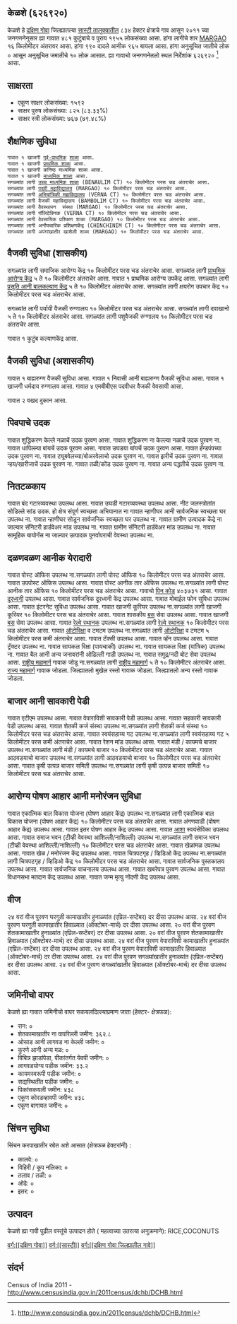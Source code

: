 {{माहितीचौकट भारतीय न्यायक्षेत्र
|प्रकार = गाव
|जनगणना २०११_स्थलनिर्देशांक=६२६९२०
|स्थानिक_नाव=केळशे
|तालुका_नाव=सास्टी
|जिल्हा_नाव=दक्षिण गोवा
|राज्य_नाव=गोंय
|विभाग=
|जिल्हा=[[दक्षिण गोवा]]
|तालुका_नावे=[[सास्टी]]
|जवळचे_शहर=[[MARGAO]]
|अक्षांश=                                     
|रेखांश=                                                                                                                                               
|शोधक_स्थान=right
|क्षेत्रफळ_एकूण=८.३४
|समुद्र सपाटीपासून उंची=
|लोकसंख्या_एकूण=१९५५                                                                                                                                                                                                                       
|लोकसंख्या_वर्ष=२०११
|लोकसंख्या_घनता=२३४
|लोकसंख्या_पुरुष=९९०
|लोकसंख्या_स्त्री=९६५
|लिंग_गुणोत्तर=९७४
|अधिकृत_भाषा=[[कोंकणी, मराठी]]
}}                                                                                                                                                                                                                                                                                                                                                                                                                                                                                                                                                                                                                                                                                                                                                                                                                                                                                                                                                                                                                                                                                                                                                                                                                                                                                                                                                                                                                                            

== केळशे (६२६९२०) ==
      
केळशे हे [[दक्षिण गोवा जिल्हा  | दक्षिण गोवा]] जिल्ह्यातल्या [[सास्टी | सास्टी तालुक्यातील]] ८३४ हेक्टर क्षेत्राचे गाव आसून २०११ च्या जनगणनेनुसार ह्या गावात ४८१ कुटुंबाचे व पुराय १९५५ लोकसंख्या आसा. हांगा लागीचे शार [[MARGAO]] १६ किलोमीटर अंतरावर आसा. हांगा ९९० दादले आनीक ९६५ बायला आसा. हांगा अनुसूचित जातीचे लोक ० आसून अनुसूचित जमातीचे १० लोक आसात. ह्या गावाचो जनगणनेतलो स्थल निर्देशांक ६२६९२०  <ref>http://www.censusindia.gov.in/2011census/dchb/DCHB.html</ref> आसा.


== साक्षरता ==  
* एकूण  साक्षर  लोकसंख्या: १५९२
* साक्षर पुरुष लोकसंख्या: ८२५ (८३.३३%)
* साक्षर स्त्री लोकसंख्या: ७६७ (७९.४८%)


== शैक्षणिक सुविधा ==  
 ﻿गावात १ खाजगी [[पूर्व प्राथमिक शिक्षण|पूर्व-प्राथमिक]] [[शाळा]] आसा.
 ﻿गावात १ खाजगी [[प्राथमिक शाळा]] आसा.
 ﻿गावात १ खाजगी कनिष्ठ माध्यमिक शाळा आसा.
 ﻿गावात १ खाजगी [[माध्यमिक शाळा]] आसा.
 सगळ्यांत लागी [[उच्च माध्यमिक शिक्षण|उच्च माध्यमिक शाळा]] (BENAULIM CT) १० किलोमीटर परस चड अंतराचेर आसा.
 सगळ्यांत लागी [[महाविद्यालय|पदवी महाविद्यालय]] (MARGAO) १० किलोमीटर परस चड अंतराचेर आसा.
 सगळ्यांत लागी [[अभियांत्रिकी|अभियांत्रिकी महाविद्यालय]] (VERNA CT) १० किलोमीटर परस चड अंतराचेर आसा.
 सगळ्यांत लागी वैजकी महाविद्यालय (BAMBOLIM CT) १० किलोमीटर परस चड अंतराचेर आसा.
 सगळ्यांत लागी वैवस्थापन  संस्था (MARGAO) १० किलोमीटर परस चड अंतराचेर आसा.
 सगळ्यांत लागी पॉलिटेक्निक (VERNA CT) १० किलोमीटर परस चड अंतराचेर आसा.
 सगळ्यांत लागी वेवसायिक प्रशिक्षण शाळा (MARGAO) १० किलोमीटर परस चड अंतराचेर आसा.
 सगळ्यांत लागी अनौपचारिक प्रशिक्षणकेंद्र (CHINCHINIM CT) १० किलोमीटर परस चड अंतराचेर आसा.
 सगळ्यांत लागी अपंगांखातीर खाशेली शाळा (MARGAO) १० किलोमीटर परस चड अंतराचेर आसा.
 


== वैजकी सुविधा (शासकीय) ==
सगळ्यांत लागी समाजिक आरोग्य केंद्र १० किलोमीटर परस चड अंतराचेर आसा.
सगळ्यांत लागी [[प्राथमिक आरोग्य केंद्र]] ५ ते १० किलोमीटर अंतराचेर आसा.
﻿गावात १ प्राथमिक आरोग्य उपकेंद्र आसा.
सगळ्यांत लागी [[प्रसूती| प्रसूति आनी बालकल्याण केंद्र]] ५ ते १० किलोमीटर अंतराचेर आसा.
सगळ्यांत लागी क्षयरोग उपचार केंद्र १० किलोमीटर परस चड अंतराचेर आसा.

सगळ्यांत लागी पर्यायी वैजकी रुग्णालय १० किलोमीटर परस चड अंतराचेर आसा.
सगळ्यांत लागी दवाखानो ५ ते १० किलोमीटर अंतराचेर आसा.
सगळ्यांत लागी पशुवैजकी रुग्णालय १० किलोमीटर परस चड अंतराचेर आसा.

﻿गावात १ कुटुंब कल्याणकेंद्र आसा.                  
                                                      

== वैजकी सुविधा (अशासकीय) ==
﻿गावात १ बाह्यरुग्ण वैजकी सुविधा आसा.
﻿गावात १ निवासी आनी बाह्यरुग्ण वैजकी सुविधा आसा.
﻿गावात १ खाजगी धर्मदाय रुग्णालय आसा.
गावात ४ एमबीबीएस पदवीधर वैजकी वेवसायी आसा.



गावात २ वखद दुकान आसा.
                                                                        


== पिवपाचे उदक ==
गावात शुद्धिकरण केल्ले नळाचें उदक पुरवण आसा.
गावात शुद्धिकरण ना केल्ल्या नळाचें उदक पुरवण ना. 
गावात धापिल्ल्या बांयचें उदक पुरवण आसा.
गावात उघडया बांयचें उदक पुरवण आसा.
गावात हॅन्डपंपच्या उदक पुरवण ना. 
गावात ट्यूबवेलच्या/बोअरवेलाचो उदक पुरवण ना. 
गावात झरीचें उदक पुरवण ना. 
गावात न्हय/खारीजाचें उदक पुरवण ना. 
गावात तळी/कोंड उदक पुरवण ना. 
गावात अन्य पद्धतीचे उदक पुरवण ना. 


== नितटळकाय ==
गावात बंद गटारव्यवस्था उपलब्ध आसा.
गावात उघडी गटारव्यवस्था उपलब्ध आसा.
नीट जलस्त्रोतांत सोडिल्ले सांड उदक.
हो क्षेत्र संपूर्ण स्वच्छता अभियानात ना
गावात न्हाणीघर आनी सार्वजनिक स्वच्छता घर उपलब्ध ना.
गावात न्हाणीघर सोडून सार्वजनिक स्वच्छता घर उपलब्ध ना.
गावात ग्रामीण उत्पादक केंद्रे ना जाल्यार सॅनिटरी हार्डवेअर मांड उपलब्ध ना.
गावात ग्रामीण सॅनिटरी हार्डवेअर मांड उपलब्ध ना.
गावात सामूहिक बायोगॅस ना जाल्यार उत्पादक पुनर्वापराची वेवस्था उपलब्ध ना.


== दळणवळण आनीक येरादारी ==
गावात पोस्ट ऑफिस उपलब्ध ना.सगळ्यांत लागी पोस्ट ऑफिस १० किलोमीटर परस चड अंतराचेर आसा.
गावात उपपोस्ट ऑफिस उपलब्ध आसा. 
गावात पोस्ट आनीक तार ऑफिस उपलब्ध ना.सगळ्यांत लागी पोस्ट आनीक तार ऑफिस १० किलोमीटर परस चड अंतराचेर आसा.
गावाचो [[पिन कोड]] ४०३७३१  आसा.
गावात [[दूरध्वनी]] उपलब्ध आसा. 
गावात सार्वजनिक दूरध्वनी केंद्र उपलब्ध आसा. 
गावात मोबाईल फोन सुविधा उपलब्ध आसा. 
गावात इंटरनेट सुविधा उपलब्ध आसा. 
गावात खाजगी कूरियर उपलब्ध ना.सगळ्यांत लागी खाजगी कूरियर १० किलोमीटर परस चड अंतराचेर आसा.
गावात शासकीय [[बस]] सेवा उपलब्ध आसा. 
गावात खाजगी [[बस]] सेवा उपलब्ध आसा. 
गावात [[रेल्वे स्थानक]] उपलब्ध ना.सगळ्यांत लागी [[रेल्वे स्थानक]] १० किलोमीटर परस चड अंतराचेर आसा.
गावात [[ऑटोरिक्षा]] व टमटम उपलब्ध ना.सगळ्यांत लागी [[ऑटोरिक्षा]] व टमटम ५ किलोमीटर परस कमी अंतराचेर आसा.
गावात टॅक्सी उपलब्ध आसा. 
गावात व्हॅन उपलब्ध आसा. 
गावात ट्रॅक्टर उपलब्ध ना. 
गावात सायकल रिक्षा (पायचाकी) उपलब्ध ना. 
गावात सायकल रिक्षा (यांत्रिक) उपलब्ध ना. 
गावात बैल आनी अन्य जनावरांनी ओढिल्ली गाडी उपलब्ध ना. 
गावात समुद्र/नदी बोट सेवा उपलब्ध आसा. 
[[राष्ट्रीय महामार्ग]] गावाक जोडू ना.सगळ्यांत लागी [[राष्ट्रीय महामार्ग]] ५ ते १० किलोमीटर अंतराचेर आसा.
[[राज्य महामार्ग (भारत)|राज्य महामार्ग]] गावाक जोडला. 
जिल्ह्यातलो मुखेल रस्तो गावाक जोडला. 
जिल्ह्यातलो अन्य रस्तो गावाक जोडला. 
  
  
  
  
  


== बाजार आनी सावकारी पेडी ==
गावात एटीएम उपलब्ध आसा. 
गावात वेपाराविशी सावकारी पेडी उपलब्ध आसा. 
गावात सहकारी सावकारी पेडी उपलब्ध आसा. 
गावात शेतकी कर्ज संस्था उपलब्ध ना.सगळ्यांत लागी शेतकी कर्ज संस्था १० किलोमीटर परस चड अंतराचेर आसा.
गावात स्वयंसहाय्य गट उपलब्ध ना.सगळ्यांत लागी स्वयंसहाय्य गट ५ किलोमीटर परस कमी अंतराचेर आसा.
गावात रेशन मांड उपलब्ध आसा. 
गावात मंडी / कायमचे बाजार उपलब्ध ना.सगळ्यांत लागी मंडी / कायमचे बाजार १० किलोमीटर परस चड अंतराचेर आसा.
गावात आठवडयाचो बाजार उपलब्ध ना.सगळ्यांत लागी आठवडयाचो बाजार १० किलोमीटर परस चड अंतराचेर आसा.
गावात कृषी उत्पन्न बाजार समिती उपलब्ध ना.सगळ्यांत लागी कृषी उत्पन्न बाजार समिती १० किलोमीटर परस चड अंतराचेर आसा.


== आरोग्य पोषण आहार आनी मनोरंजन सुविधा ==
गावात एकात्मिक बाल विकास योजना (पोषण आहार केंद्र) उपलब्ध ना.सगळ्यांत लागी एकात्मिक बाल विकास योजना (पोषण आहार केंद्र) १० किलोमीटर परस चड अंतराचेर आसा.
गावात अंगणवाडी (पोषण आहार केंद्र) उपलब्ध आसा. 
गावात इतर पोषण आहार केंद्र उपलब्ध आसा. 
गावात [[आरोग्य|आशा]] स्वयंसेविका उपलब्ध आसा. 
गावात समाज भवन (टीव्ही वेवस्था आशिल्ली/नाशिल्ली) उपलब्ध ना.सगळ्यांत लागी समाज भवन (टीव्ही वेवस्था आशिल्ली/नाशिल्ली) १० किलोमीटर परस चड अंतराचेर आसा.
गावात खेळांमळ उपलब्ध आसा. 
गावात खेळ / मनोरंजन केंद्र उपलब्ध आसा. 
गावात चित्रपटगृह / व्हिडिओ केंद्र उपलब्ध ना.सगळ्यांत लागी चित्रपटगृह / व्हिडिओ केंद्र १० किलोमीटर परस चड अंतराचेर आसा.
गावात सार्वजनिक पुस्तकालय उपलब्ध आसा. 
गावात सार्वजनिक वाचनालय उपलब्ध आसा. 
गावात खबरेपत्र पुरवण उपलब्ध आसा. 
गावात विधानसभा मतदान केंद्र उपलब्ध आसा. 
गावात जन्म मृत्यु नोंदणी केंद्र उपलब्ध आसा. 


== वीज ==
२४ वरां वीज पुरवण घरगुती कामाखातीर हुनाळ्यांत (एप्रिल-सप्टेंबर) दर दीसा उपलब्ध आसा.
२४ वरां वीज पुरवण घरगुती कामाखातीर हिवाळ्यात (ऑक्टोबर-मार्च) दर दीसा उपलब्ध आसा.
२० वरां वीज पुरवण शेतकामाखातीर हुनाळ्यांत (एप्रिल-सप्टेंबर) दर दीसा उपलब्ध आसा.
२० वरां वीज पुरवण शेतकामाखातीर हिवाळ्यात (ऑक्टोबर-मार्च) दर दीसा उपलब्ध आसा.
२४ वरां वीज पुरवण वेपाराविशी कामाखातीर हुनाळ्यांत (एप्रिल-सप्टेंबर) दर दीसा उपलब्ध आसा.
२४ वरां वीज पुरवण वेपाराविशी कामाखातीर हिवाळ्यात (ऑक्टोबर-मार्च) दर दीसा उपलब्ध आसा.
२४ वरां वीज पुरवण सगळ्यांखातीर हुनाळ्यांत (एप्रिल-सप्टेंबर) दर दीसा उपलब्ध आसा.
२४ वरां वीज पुरवण सगळ्यांखातीर हिवाळ्यात (ऑक्टोबर-मार्च) दर दीसा उपलब्ध आसा.


== जमिनीचो वापर ==
केळशे ह्या गावात जमिनीचो वापर सकयलदिल्ल्याप्रमाण जाता (हेक्टर- क्षेत्रफळ):
* रान: ०
* शेतकामाखातीर ना वापरिल्ली जमीन: ३६२.८
* ओसाड आनी लागवड ना केल्ली जमीन: ०
* कुरणे आनी अन्य मळ: ०
* विबिन्न झाडांपेडा, पीकांतर्गत येवपी जमीन: ०
* लागवडयोग्य पडीक जमीन: ३३.२
* कायमस्वरूपी पडीक जमीन: ०
* सद्यस्थितींत पडीक जमीन: ०
* पिकांसकयली जमीन: ४३८
* एकूण कोरडव्हावपी जमीन: ४३८
* एकूण बागायत जमीन: ०


== सिंचन सुविधा ==
सिंचन करपाखातीर स्रोत अशे आसात (क्षेत्रफळ हेक्टरांनी) :
* कालवे: ०
* विहिरी / कूप नलिका: ०
* तलाव / तळी: ०
* ओढे: ०
* इतर: ०


== उत्पादन ==
केळशे ह्या गावी पुढील वस्तूंचे उत्पादन होते ( महत्वाच्या उतरत्या अनुक्रमाने): RICE,COCONUTS


[[वर्ग:[[दक्षिण गोवा]]]]
[[वर्ग:[[सास्टी]]]]
[[वर्ग:[[दक्षिण गोवा जिल्ह्यातील गावे]]]]


== संदर्भ ==
Census of India 2011 - http://www.censusindia.gov.in/2011census/dchb/DCHB.html 


